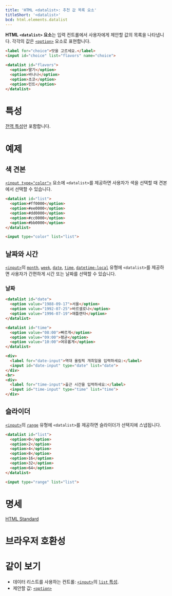 ```yaml
---
title: 'HTML <datalist>: 추천 값 목록 요소'
titleShort: '<datalist>'
bcd: html.elements.datalist
---
```


**HTML `<datalist>` 요소**는 입력 컨트롤에서 사용자에게 제안할 값의 목록을 나타냅니다. 각각의 값은 [`<option>`](./option) 요소로 표현합니다.

```html hidden name=demo
<label for="choice">맛을 고르세요.</label>
<input id="choice" list="flavors" name="choice">

<datalist id="flavors">
  <option>딸기</option>
  <option>바나나</option>
  <option>초코</option>
  <option>민트</option>
</datalist>
```

<LiveExample height={220} lang="html" name="demo" />

# 특성

[전역 특성](/docs/Web/HTML/Global_attributes)만 포함합니다.

# 예제

## 색 견본

[`<input type="color">`](./input/color) 요소에 `<datalist>`를 제공하면 사용자가 색을 선택할 때 견본에서 선택할 수 있습니다.

```html hidden name=color
<datalist id="list">
  <option>#ff0000</option>
  <option>#ee0000</option>
  <option>#dd0000</option>
  <option>#cc0000</option>
  <option>#bb0000</option>
</datalist>

<input type="color" list="list">
```

<LiveExample name="color" height={200} />

## 날짜와 시간

[`<input>`](./input)의 [`month`](https://developer.mozilla.org/en-US/docs/Web/HTML/Element/input/month), [`week`](https://developer.mozilla.org/en-US/docs/Web/HTML/Element/input/week), [`date`](./input/date), [`time`](https://developer.mozilla.org/en-US/docs/Web/HTML/Element/input/time), [`datetime-local`](./input/datetime-local) 유형에 `<datalist>`를 제공하면 사용자가 간편하게 시간 또는 날짜를 선택할 수 있습니다.

### 날짜

```html hidden name=datetime
<datalist id="date">
  <option value="1988-09-17">서울</option>
  <option value="1992-07-25">바르셀로나</option>
  <option value="1996-07-19">애틀랜타</option>
</datalist>

<datalist id="time">
  <option value="08:00">빠르게</option>
  <option value="09:00">평균</option>
  <option value="10:00">여유롭게</option>
</datalist>

<div>
  <label for="date-input">역대 올림픽 개최일을 입력하세요:</label>
  <input id="date-input" type="date" list="date">
</div>
<br>
<div>
  <label for="time-input">출근 시간을 입력하세요:</label>
  <input id="time-input" type="time" list="time">
</div>
```

<LiveExample name="datetime" height={200} />

## 슬라이더

[`<input>`](./input)의 [`range`](https://developer.mozilla.org/en-US/docs/Web/HTML/Element/input/range) 유형에 `<datalist>`를 제공하면 슬라이더가 선택지에 스냅됩니다.

```html hidden name=range
<datalist id="list">
  <option>0</option>
  <option>2</option>
  <option>4</option>
  <option>8</option>
  <option>16</option>
  <option>32</option>
  <option>64</option>
</datalist>

<input type="range" list="list">
```

<LiveExample name="range" height={200} />

# 명세

[HTML Standard](https://html.spec.whatwg.org/multipage/forms.html#the-datalist-element)

# 브라우저 호환성

<BrowserCompat data={props.bcd} />

# 같이 보기

- 데이터 리스트를 사용하는 컨트롤: [`<input>`](./input)의 [`list` 특성](./input#term-list).
- 제안할 값: [`<option>`](./option)
